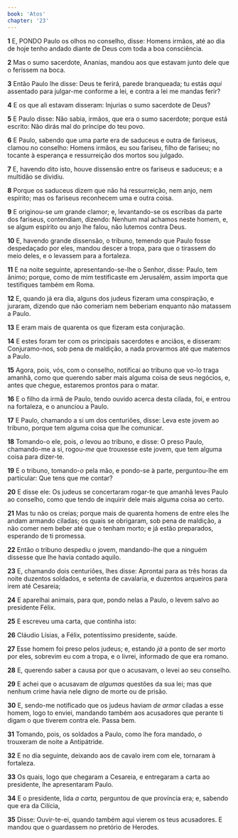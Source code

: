 ```yaml
---
book: 'Atos'
chapter: '23'
---
```


**1** E, PONDO Paulo os olhos no conselho, disse: Homens irmãos, até ao dia de hoje tenho andado diante de Deus com toda a boa consciência.

**2** Mas o sumo sacerdote, Ananias, mandou aos que estavam junto dele que o ferissem na boca.

**3** Então Paulo lhe disse: Deus te ferirá, parede branqueada; tu estás _aqui_ assentado para julgar-me conforme a lei, e contra a lei me mandas ferir?

**4** E os que ali estavam disseram: Injurias o sumo sacerdote de Deus?

**5** E Paulo disse: Não sabia, irmãos, que era o sumo sacerdote; porque está escrito: Não dirás mal do príncipe do teu povo.

**6** E Paulo, sabendo que uma parte era de saduceus e outra de fariseus, clamou no conselho: Homens irmãos, eu sou fariseu, filho de fariseu; no tocante à esperança e ressurreição dos mortos sou julgado.

**7** E, havendo dito isto, houve dissensão entre os fariseus e saduceus; e a multidão se dividiu.

**8** Porque os saduceus dizem que não há ressurreição, nem anjo, nem espírito; mas os fariseus reconhecem uma e outra coisa.

**9** E originou-se _um_ grande clamor; e, levantando-se os escribas da parte dos fariseus, contendiam, dizendo: Nenhum mal achamos neste homem, e, se algum espírito ou anjo lhe falou, não lutemos contra Deus.

**10** E, havendo grande dissensão, o tribuno, temendo que Paulo fosse despedaçado por eles, mandou descer a tropa, para que o tirassem do meio deles, e o levassem para a fortaleza.

**11** E na noite seguinte, apresentando-se-lhe o Senhor, disse: Paulo, tem ânimo; porque, como de mim testificaste em Jerusalém, assim importa que testifiques também em Roma.

**12** E, quando já era dia, alguns dos judeus fizeram uma conspiração, e juraram, dizendo que não comeriam nem beberiam enquanto não matassem a Paulo.

**13** E eram mais de quarenta os que fizeram esta conjuração.

**14** E estes foram ter com os principais sacerdotes e anciãos, e disseram: Conjuramo-nos, sob pena de maldição, a nada provarmos até que matemos a Paulo.

**15** Agora, pois, vós, com o conselho, notificai ao tribuno que vo-lo traga amanhã, como que querendo saber mais alguma coisa de seus negócios, e, antes que chegue, estaremos prontos para o matar.

**16** E o filho da irmã de Paulo, tendo ouvido acerca desta cilada, foi, e entrou na fortaleza, e o anunciou a Paulo.

**17** E Paulo, chamando a si um dos centuriões, disse: Leva este jovem ao tribuno, porque tem alguma coisa que lhe comunicar.

**18** Tomando-o ele, pois, _o_ levou ao tribuno, e disse: O preso Paulo, chamando-me a si, rogou-_me_ que trouxesse este jovem, que tem alguma coisa para dizer-te.

**19** E o tribuno, tomando-_o_ pela mão, e pondo-se à parte, perguntou-lhe em particular: Que tens que me contar?

**20** E disse ele: Os judeus se concertaram rogar-te que amanhã leves Paulo ao conselho, como que tendo de inquirir dele mais alguma coisa ao certo.

**21** Mas tu não os creias; porque mais de quarenta homens de entre eles lhe andam armando ciladas; os quais se obrigaram, sob pena de maldição, a não comer nem beber até que o tenham morto; e já estão preparados, esperando de ti promessa.

**22** Então o tribuno despediu o jovem, mandando-lhe que a ninguém dissesse que lhe havia contado aquilo.

**23** E, chamando dois centuriões, lhes disse: Aprontai para as três horas da noite duzentos soldados, e setenta de cavalaria, e duzentos arqueiros para irem até Cesareia;

**24** E aparelhai animais, para que, pondo nelas a Paulo, o levem salvo ao presidente Félix.

**25** E escreveu uma carta, que continha isto:

**26** Cláudio Lísias, a Félix, potentíssimo presidente, saúde.

**27** Esse homem foi preso pelos judeus; e, estando _já_ a ponto de ser morto por eles, sobrevim eu com a tropa, e o livrei, informado de que era romano.

**28** E, querendo saber a causa por que o acusavam, o levei ao seu conselho.

**29** E achei que o acusavam de _algumas_ questões da sua lei; mas que nenhum crime havia nele digno de morte ou de prisão.

**30** E, sendo-me notificado que os judeus haviam _de armar_ ciladas a esse homem, logo to enviei, mandando também aos acusadores que perante ti digam o que tiverem contra ele. Passa bem.

**31** Tomando, pois, os soldados a Paulo, como lhe fora mandado, _o_ trouxeram de noite a Antipátride.

**32** E no dia seguinte, deixando aos de cavalo irem com ele, tornaram à fortaleza.

**33** Os quais, logo que chegaram a Cesareia, e entregaram a carta ao presidente, lhe apresentaram Paulo.

**34** E o presidente, lida _a carta,_ perguntou de que província era; e, sabendo que era da Cilícia,

**35** Disse: Ouvir-te-ei, quando também aqui vierem os teus acusadores. E mandou que o guardassem no pretório de Herodes.
